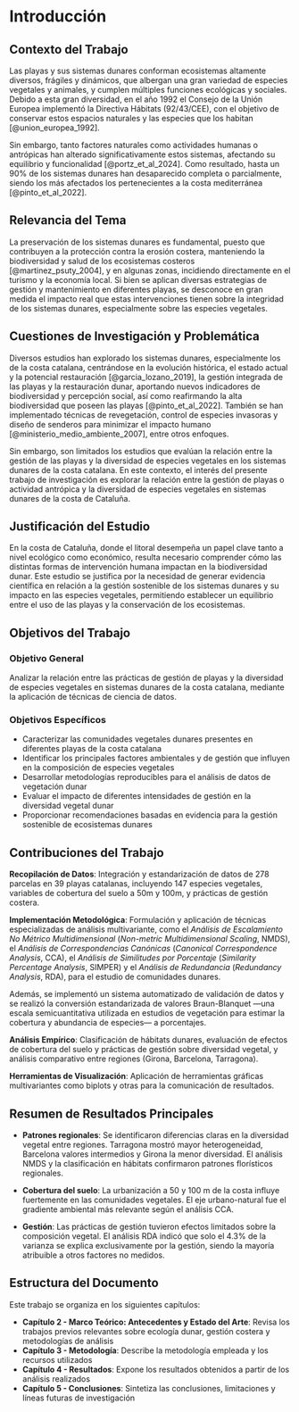 # Introducción {#sec-introduccion}

## Contexto del Trabajo

Las playas y sus sistemas dunares conforman ecosistemas altamente diversos, frágiles y dinámicos, que albergan una gran variedad de especies vegetales y animales, y cumplen múltiples funciones ecológicas y sociales. Debido a esta gran diversidad, en el año 1992 el Consejo de la Unión Europea implementó la Directiva Hábitats (92/43/CEE), con el objetivo de conservar estos espacios naturales y las especies que los habitan [@union_europea_1992]. 

Sin embargo, tanto factores naturales como actividades humanas o antrópicas han alterado significativamente estos sistemas, afectando su equilibrio y funcionalidad [@portz_et_al_2024]. Como resultado, hasta un 90% de los sistemas dunares han desaparecido completa o parcialmente, siendo los más afectados los pertenecientes a la costa mediterránea [@pinto_et_al_2022].

## Relevancia del Tema

La preservación de los sistemas dunares es fundamental, puesto que contribuyen a la protección contra la erosión costera, manteniendo la biodiversidad y salud de los ecosistemas costeros [@martinez_psuty_2004], y en algunas zonas, incidiendo directamente en el turismo y la economía local. Si bien se aplican diversas estrategias de gestión y mantenimiento en diferentes playas, se desconoce en gran medida el impacto real que estas intervenciones tienen sobre la integridad de los sistemas dunares, especialmente sobre las especies vegetales.

## Cuestiones de Investigación y Problemática

Diversos estudios han explorado los sistemas dunares, especialmente los de la costa catalana, centrándose en la evolución histórica, el estado actual y la potencial restauración [@garcia_lozano_2019], la gestión integrada de las playas y la restauración dunar, aportando nuevos indicadores de biodiversidad y percepción social, así como reafirmando la alta biodiversidad que poseen las playas [@pinto_et_al_2022]. También se han implementado técnicas de revegetación, control de especies invasoras y diseño de senderos para minimizar el impacto humano [@ministerio_medio_ambiente_2007], entre otros enfoques.

Sin embargo, son limitados los estudios que evalúan la relación entre la gestión de las playas y la diversidad de especies vegetales en los sistemas dunares de la costa catalana. En este contexto, el interés del presente trabajo de investigación es explorar la relación entre la gestión de playas o actividad antrópica y la diversidad de especies vegetales en sistemas dunares de la costa de Cataluña.

## Justificación del Estudio

En la costa de Cataluña, donde el litoral desempeña un papel clave tanto a nivel ecológico como económico, resulta necesario comprender cómo las distintas formas de intervención humana impactan en la biodiversidad dunar. Este estudio se justifica por la necesidad de generar evidencia científica en relación a la gestión sostenible de los sistemas dunares y su impacto en las especies vegetales, permitiendo establecer un equilibrio entre el uso de las playas y la conservación de los ecosistemas.

## Objetivos del Trabajo

### Objetivo General

Analizar la relación entre las prácticas de gestión de playas y la diversidad de especies vegetales en sistemas dunares de la costa catalana, mediante la aplicación de técnicas de ciencia de datos.

### Objetivos Específicos

- Caracterizar las comunidades vegetales dunares presentes en diferentes playas de la costa catalana
- Identificar los principales factores ambientales y de gestión que influyen en la composición de especies vegetales
- Desarrollar metodologías reproducibles para el análisis de datos de vegetación dunar
- Evaluar el impacto de diferentes intensidades de gestión en la diversidad vegetal dunar
- Proporcionar recomendaciones basadas en evidencia para la gestión sostenible de ecosistemas dunares

## Contribuciones del Trabajo

**Recopilación de Datos**: Integración y estandarización de datos de 278 parcelas en 39 playas catalanas, incluyendo 147 especies vegetales, variables de cobertura del suelo a 50m y 100m, y prácticas de gestión costera.

**Implementación Metodológica**: Formulación y aplicación de técnicas especializadas de análisis multivariante, como el *Análisis de Escalamiento No Métrico Multidimensional* (*Non-metric Multidimensional Scaling*, NMDS), el *Análisis de Correspondencias Canónicas* (*Canonical Correspondence Analysis*, CCA), el *Análisis de Similitudes por Porcentaje* (*Similarity Percentage Analysis*, SIMPER) y el *Análisis de Redundancia* (*Redundancy Analysis*, RDA), para el estudio de comunidades dunares.

Además, se implementó un sistema automatizado de validación de datos y se realizó la conversión estandarizada de valores Braun-Blanquet —una escala semicuantitativa utilizada en estudios de vegetación para estimar la cobertura y abundancia de especies— a porcentajes.


**Análisis Empírico**: Clasificación de hábitats dunares, evaluación de efectos de cobertura del suelo y prácticas de gestión sobre diversidad vegetal, y análisis comparativo entre regiones (Girona, Barcelona, Tarragona).

**Herramientas de Visualización**: Aplicación de herramientas gráficas multivariantes como biplots y otras para la comunicación de resultados.

## Resumen de Resultados Principales

- **Patrones regionales**: Se identificaron diferencias claras en la diversidad vegetal entre regiones. Tarragona mostró mayor heterogeneidad, Barcelona valores intermedios y Girona la menor diversidad. El análisis NMDS y la clasificación en hábitats confirmaron patrones florísticos regionales.

- **Cobertura del suelo**: La urbanización a 50 y 100 m de la costa influye fuertemente en las comunidades vegetales. El eje urbano-natural fue el gradiente ambiental más relevante según el análisis CCA.

- **Gestión**: Las prácticas de gestión tuvieron efectos limitados sobre la composición vegetal. El análisis RDA indicó que solo el 4.3% de la varianza se explica exclusivamente por la gestión, siendo la mayoría atribuible a otros factores no medidos.

## Estructura del Documento

Este trabajo se organiza en los siguientes capítulos:

- **Capítulo 2 - Marco Teórico: Antecedentes y
Estado del Arte**: Revisa los trabajos previos relevantes sobre ecología dunar, gestión costera y metodologías de análisis
- **Capítulo 3 - Metodología**: Describe la metodología empleada y los recursos utilizados
- **Capítulo 4 - Resultados**: Expone los resultados obtenidos a partir de los análisis realizados
- **Capítulo 5 - Conclusiones**: Sintetiza las conclusiones, limitaciones y líneas futuras de investigación
